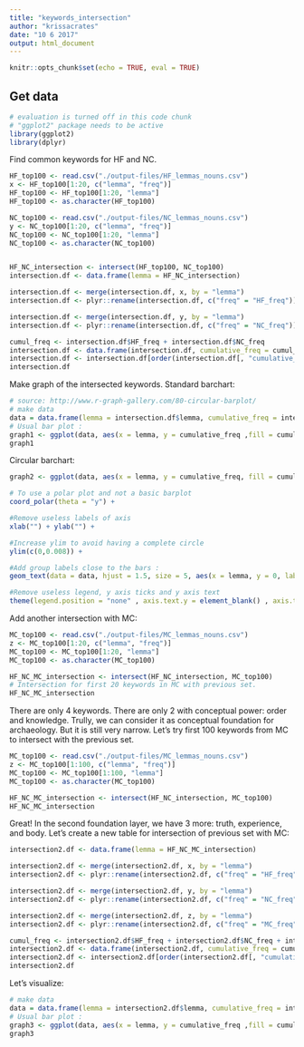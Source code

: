 ```yaml
---
title: "keywords_intersection"
author: "krissacrates"
date: "10 6 2017"
output: html_document
---
```


```r
knitr::opts_chunk$set(echo = TRUE, eval = TRUE)
```

## Get data


```r
# evaluation is turned off in this code chunk
# "ggplot2" package needs to be active
library(ggplot2)
library(dplyr)
```

Find common keywords for HF and NC.

```r

HF_top100 <- read.csv("./output-files/HF_lemmas_nouns.csv")
x <- HF_top100[1:20, c("lemma", "freq")]
HF_top100 <- HF_top100[1:20, "lemma"]
HF_top100 <- as.character(HF_top100)

NC_top100 <- read.csv("./output-files/NC_lemmas_nouns.csv")
y <- NC_top100[1:20, c("lemma", "freq")]
NC_top100 <- NC_top100[1:20, "lemma"]
NC_top100 <- as.character(NC_top100)


HF_NC_intersection <- intersect(HF_top100, NC_top100)
intersection.df <- data.frame(lemma = HF_NC_intersection)

intersection.df <- merge(intersection.df, x, by = "lemma")
intersection.df <- plyr::rename(intersection.df, c("freq" = "HF_freq"))

intersection.df <- merge(intersection.df, y, by = "lemma")
intersection.df <- plyr::rename(intersection.df, c("freq" = "NC_freq"))

cumul_freq <- intersection.df$HF_freq + intersection.df$NC_freq
intersection.df <- data.frame(intersection.df, cumulative_freq = cumul_freq)
intersection.df <- intersection.df[order(intersection.df[, "cumulative_freq"], decreasing = TRUE), ]
intersection.df
```


Make graph of the intersected keywords. Standard barchart:

```r
# source: http://www.r-graph-gallery.com/80-circular-barplot/
# make data
data = data.frame(lemma = intersection.df$lemma, cumulative_freq = intersection.df$cumulative_freq )
# Usual bar plot :
graph1 <- ggplot(data, aes(x = lemma, y = cumulative_freq ,fill = cumulative_freq )) + geom_bar(width = 0.85, stat="identity", position = position_stack(reverse = TRUE)) + coord_flip()
graph1
```


Circular barchart:

```r
graph2 <- ggplot(data, aes(x = lemma, y = cumulative_freq, fill = cumulative_freq )) + geom_bar(width = 0.85, stat="identity") + 

# To use a polar plot and not a basic barplot
coord_polar(theta = "y") +

#Remove useless labels of axis
xlab("") + ylab("") +

#Increase ylim to avoid having a complete circle
ylim(c(0,0.008)) + 

#Add group labels close to the bars :
geom_text(data = data, hjust = 1.5, size = 5, aes(x = lemma, y = 0, label = lemma)) +

#Remove useless legend, y axis ticks and y axis text
theme(legend.position = "none" , axis.text.y = element_blank() , axis.ticks = element_blank())
```


Add another intersection with MC:

```r
MC_top100 <- read.csv("./output-files/MC_lemmas_nouns.csv")
z <- MC_top100[1:20, c("lemma", "freq")]
MC_top100 <- MC_top100[1:20, "lemma"]
MC_top100 <- as.character(MC_top100)

HF_NC_MC_intersection <- intersect(HF_NC_intersection, MC_top100)
# Intersection for first 20 keywords in MC with previous set.
HF_NC_MC_intersection
```

There are only 4 keywords. There are only 2 with conceptual power: order and knowledge.
Trully, we can consider it as conceptual foundation for archaeology. But it is still very narrow. 
Let's try first 100 keywords from MC to intersect with the previous set.

```r
MC_top100 <- read.csv("./output-files/MC_lemmas_nouns.csv")
z <- MC_top100[1:100, c("lemma", "freq")]
MC_top100 <- MC_top100[1:100, "lemma"]
MC_top100 <- as.character(MC_top100)

HF_NC_MC_intersection <- intersect(HF_NC_intersection, MC_top100)
HF_NC_MC_intersection
```

Great! In the second foundation layer, we have 3 more: truth, experience, and body.
Let's create a new table for intersection of previous set with MC:

```r
intersection2.df <- data.frame(lemma = HF_NC_MC_intersection)

intersection2.df <- merge(intersection2.df, x, by = "lemma")
intersection2.df <- plyr::rename(intersection2.df, c("freq" = "HF_freq"))

intersection2.df <- merge(intersection2.df, y, by = "lemma")
intersection2.df <- plyr::rename(intersection2.df, c("freq" = "NC_freq"))

intersection2.df <- merge(intersection2.df, z, by = "lemma")
intersection2.df <- plyr::rename(intersection2.df, c("freq" = "MC_freq"))

cumul_freq <- intersection2.df$HF_freq + intersection2.df$NC_freq + intersection2.df$MC_freq
intersection2.df <- data.frame(intersection2.df, cumulative_freq = cumul_freq)
intersection2.df <- intersection2.df[order(intersection2.df[, "cumulative_freq"], decreasing = TRUE), ]
intersection2.df

```

Let's visualize:

```r
# make data
data = data.frame(lemma = intersection2.df$lemma, cumulative_freq = intersection2.df$cumulative_freq )
# Usual bar plot :
graph3 <- ggplot(data, aes(x = lemma, y = cumulative_freq ,fill = cumulative_freq )) + geom_bar(width = 0.85, stat="identity", position = position_stack(reverse = TRUE)) + coord_flip()
graph3
```


